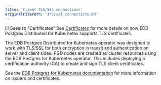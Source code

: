 ```yaml
---
title: 'Client TLS/SSL connections'
originalFilePath: 'src/ssl_connections.md'
---
```


!!! Seealso "Certificates"
    See [Certificates](certificates.md)
    for more details on how EDB Postgres Distributed for Kubernetes supports TLS certificates.

The EDB Postgres Distributed for Kubernetes operator was designed to work with TLS/SSL for both encryption in transit and
authentication on server and client sides. PGD nodes are created as cluster
resources using the EDB Postgres for Kubernetes operator. This
includes deploying a certification
authority (CA) to create and sign TLS client certificates.

See the [EDB Postgres for Kubernetes documentation](https://www.enterprisedb.com/docs/postgres_for_kubernetes/latest/ssl_connections/)
for more information on issuers and certificates.
